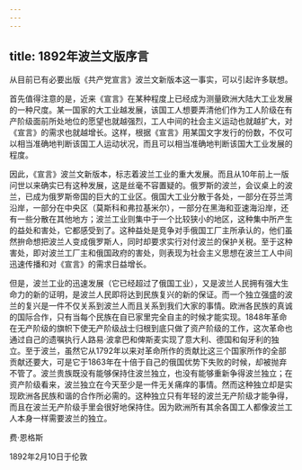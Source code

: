 ```yaml
---
---
---
```

title: 1892年波兰文版序言
---

从目前已有必要出版《共产党宣言》波兰文新版本这一事实，可以引起许多联想。

首先值得注意的是，近来《宣言》在某种程度上已经成为测量欧洲大陆大工业发展的一种尺度。某一国家的大工业越发展，该国工人想要弄清他们作为工人阶级在有产阶级面前所处地位的愿望也就越强烈，工人中间的社会主义运动也就越扩大，对《宣言》的需求也就越增长。这样，根据《宣言》用某国文字发行的份数，不仅可以相当准确地判断该国工人运动状况，而且可以相当准确地判断该国大工业发展的程度。

因此，《宣言》波兰文新版本，标志着波兰工业的重大发展。而且从10年前上一版问世以来确实已有这种发展，这是丝毫不容置疑的。俄罗斯的波兰，会议桌上的波兰，已成为俄罗斯帝国的巨大的工业区。俄国大工业分散于各处，一部分在芬兰湾沿岸，一部分在中央区（莫斯科和弗拉基米尔），一部分在黑海和亚速海沿岸，还有一些分散在其他地方；波兰工业则集中于一个比较狭小的地区，这种集中所产生的益处和害处，它都感受到了。这种益处是竞争对手俄国工厂主所承认的，他们虽然拚命想把波兰人变成俄罗斯人，同时却要求实行对付波兰的保护关税。至于这种害处，即对波兰工厂主和俄国政府的害处，则表现为社会主义思想在波兰工人中间迅速传播和对《宣言》的需求日益增长。

但是，波兰工业的迅速发展（它已经超过了俄国工业），又是波兰人民拥有强大生命力的新的证明，是波兰人民即将达到民族复兴的新的保证。而一个独立强盛的波兰的复兴是一件不仅关系到波兰人而且关系到我们大家的事情。欧洲各民族的真诚的国际合作，只有当每个民族在自已家里完全自主的时候才能实现。1848年革命在无产阶级的旗帜下使无产阶级战士归根到底只做了资产阶级的工作，这次革命也通过自己的遗嘱执行人路易·波拿巴和俾斯麦实现了意大利、德国和匈牙利的独立。至于波兰，虽然它从1792年以来对革命所作的贡献比这三个国家所作的全部贡献还要大，可是它于1863年在十倍于自己的俄国优势下失败的时候，却被抛弃不管了。波兰贵族既没有能够保持住波兰独立，也没有能够重新争得波兰独立；在资产阶级看来，波兰独立在今天至少是一件无关痛痒的事情。然而这种独立却是实现欧洲各民族和谐的合作所必需的。这种独立只有年轻的波兰无产阶级才能争得，而且在波兰无产阶级手里会很好地保持住。因为欧洲所有其余各国工人都像波兰工人本身一样需要波兰的独立。

费·恩格斯

1892年2月10日于伦敦